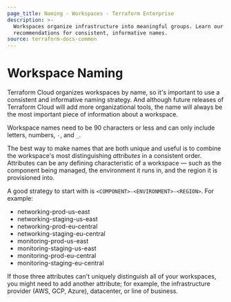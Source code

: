 ```yaml
---
page_title: Naming - Workspaces - Terraform Enterprise
description: >-
  Workspaces organize infrastructure into meaningful groups. Learn our
  recommendations for consistent, informative names.
source: terraform-docs-common
---
```


# Workspace Naming

Terraform Cloud organizes workspaces by name, so it's important to use a consistent and informative naming strategy. And although future releases of Terraform Cloud will add more organizational tools, the name will always be the most important piece of information about a workspace.

Workspace names need to be 90 characters or less and can only include letters, numbers, `-`, and `_`.

The best way to make names that are both unique and useful is to combine the workspace's most distinguishing _attributes_ in a consistent order. Attributes can be any defining
characteristic of a workspace — such as the component being managed, the
environment it runs in, and the region it is provisioned into.

A good strategy to start with is `<COMPONENT>-<ENVIRONMENT>-<REGION>`. For example:

-   networking-prod-us-east
-   networking-staging-us-east
-   networking-prod-eu-central
-   networking-staging-eu-central
-   monitoring-prod-us-east
-   monitoring-staging-us-east
-   monitoring-prod-eu-central
-   monitoring-staging-eu-central

If those three attributes can't uniquely distinguish all of your workspaces, you might need to add another attribute; for example, the infrastructure provider (AWS, GCP, Azure), datacenter, or line of business.
